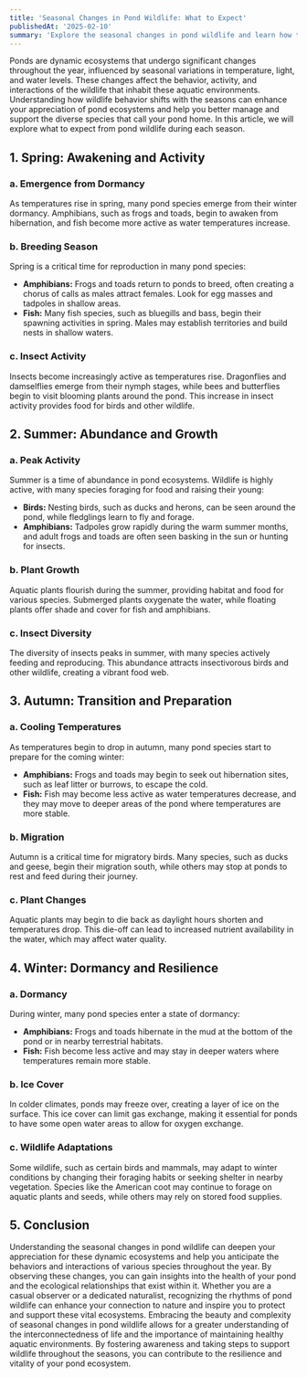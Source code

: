 ---
title: 'Seasonal Changes in Pond Wildlife: What to Expect'
publishedAt: '2025-02-10'
summary: 'Explore the seasonal changes in pond wildlife and learn how these variations affect the behavior and interactions of various species.'
---

Ponds are dynamic ecosystems that undergo significant changes throughout the year, influenced by seasonal variations in temperature, light, and water levels. These changes affect the behavior, activity, and interactions of the wildlife that inhabit these aquatic environments. Understanding how wildlife behavior shifts with the seasons can enhance your appreciation of pond ecosystems and help you better manage and support the diverse species that call your pond home. In this article, we will explore what to expect from pond wildlife during each season.

## 1. Spring: Awakening and Activity

### a. Emergence from Dormancy

As temperatures rise in spring, many pond species emerge from their winter dormancy. Amphibians, such as frogs and toads, begin to awaken from hibernation, and fish become more active as water temperatures increase.

### b. Breeding Season

Spring is a critical time for reproduction in many pond species:

- **Amphibians:** Frogs and toads return to ponds to breed, often creating a chorus of calls as males attract females. Look for egg masses and tadpoles in shallow areas.
- **Fish:** Many fish species, such as bluegills and bass, begin their spawning activities in spring. Males may establish territories and build nests in shallow waters.

### c. Insect Activity

Insects become increasingly active as temperatures rise. Dragonflies and damselflies emerge from their nymph stages, while bees and butterflies begin to visit blooming plants around the pond. This increase in insect activity provides food for birds and other wildlife.

## 2. Summer: Abundance and Growth

### a. Peak Activity

Summer is a time of abundance in pond ecosystems. Wildlife is highly active, with many species foraging for food and raising their young:

- **Birds:** Nesting birds, such as ducks and herons, can be seen around the pond, while fledglings learn to fly and forage.
- **Amphibians:** Tadpoles grow rapidly during the warm summer months, and adult frogs and toads are often seen basking in the sun or hunting for insects.

### b. Plant Growth

Aquatic plants flourish during the summer, providing habitat and food for various species. Submerged plants oxygenate the water, while floating plants offer shade and cover for fish and amphibians.

### c. Insect Diversity

The diversity of insects peaks in summer, with many species actively feeding and reproducing. This abundance attracts insectivorous birds and other wildlife, creating a vibrant food web.

## 3. Autumn: Transition and Preparation

### a. Cooling Temperatures

As temperatures begin to drop in autumn, many pond species start to prepare for the coming winter:

- **Amphibians:** Frogs and toads may begin to seek out hibernation sites, such as leaf litter or burrows, to escape the cold.
- **Fish:** Fish may become less active as water temperatures decrease, and they may move to deeper areas of the pond where temperatures are more stable.

### b. Migration

Autumn is a critical time for migratory birds. Many species, such as ducks and geese, begin their migration south, while others may stop at ponds to rest and feed during their journey.

### c. Plant Changes

Aquatic plants may begin to die back as daylight hours shorten and temperatures drop. This die-off can lead to increased nutrient availability in the water, which may affect water quality.

## 4. Winter: Dormancy and Resilience

### a. Dormancy

During winter, many pond species enter a state of dormancy:

- **Amphibians:** Frogs and toads hibernate in the mud at the bottom of the pond or in nearby terrestrial habitats.
- **Fish:** Fish become less active and may stay in deeper waters where temperatures remain more stable.

### b. Ice Cover

In colder climates, ponds may freeze over, creating a layer of ice on the surface. This ice cover can limit gas exchange, making it essential for ponds to have some open water areas to allow for oxygen exchange.

### c. Wildlife Adaptations

Some wildlife, such as certain birds and mammals, may adapt to winter conditions by changing their foraging habits or seeking shelter in nearby vegetation. Species like the American coot may continue to forage on aquatic plants and seeds, while others may rely on stored food supplies.

## 5. Conclusion

Understanding the seasonal changes in pond wildlife can deepen your appreciation for these dynamic ecosystems and help you anticipate the behaviors and interactions of various species throughout the year. By observing these changes, you can gain insights into the health of your pond and the ecological relationships that exist within it. Whether you are a casual observer or a dedicated naturalist, recognizing the rhythms of pond wildlife can enhance your connection to nature and inspire you to protect and support these vital ecosystems. Embracing the beauty and complexity of seasonal changes in pond wildlife allows for a greater understanding of the interconnectedness of life and the importance of maintaining healthy aquatic environments. By fostering awareness and taking steps to support wildlife throughout the seasons, you can contribute to the resilience and vitality of your pond ecosystem.

